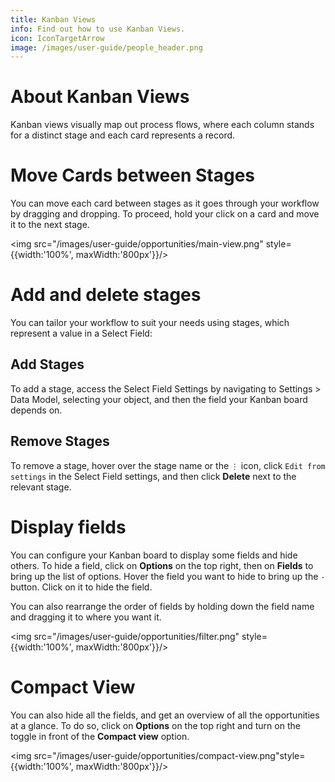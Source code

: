 ```yaml
---
title: Kanban Views
info: Find out how to use Kanban Views.
icon: IconTargetArrow
image: /images/user-guide/people_header.png
---
```


# About Kanban Views

Kanban views visually map out process flows, where each column stands for a distinct stage and each card represents a record.

# Move Cards between Stages

 You can move each card between stages as it goes through your workflow by dragging and dropping. To proceed, hold your click on a card and move it to the next stage.

<img src="/images/user-guide/opportunities/main-view.png" style={{width:'100%', maxWidth:'800px'}}/>

# Add and delete stages

You can tailor your workflow to suit your needs using stages, which represent a value in a Select Field:

## Add Stages

To add a stage, access the Select Field Settings by navigating to Settings > Data Model, selecting your object, and then the field your Kanban board depends on.

## Remove Stages

To remove a stage, hover over the stage name or the `⋮` icon, click `Edit from settings` in the Select Field settings, and then click <b>Delete</b> next to the relevant stage.

# Display fields 

You can configure your Kanban board to display some fields and hide others. To hide a field, click on <b>Options</b> on the top right, then on <b>Fields</b> to bring up the list of options. Hover the field you want to hide to bring up the `-` button. Click on it to hide the field.  

You can also rearrange the order of fields by holding down the field name and dragging it to where you want it.

<img src="/images/user-guide/opportunities/filter.png" style={{width:'100%', maxWidth:'800px'}}/>

# Compact View

You can also hide all the fields, and get an overview of all the opportunities at a glance. To do so, click on <b>Options</b> on the top right and turn on the toggle in front of the <b>Compact view</b> option. 

<img src="/images/user-guide/opportunities/compact-view.png"style={{width:'100%', maxWidth:'800px'}}/>